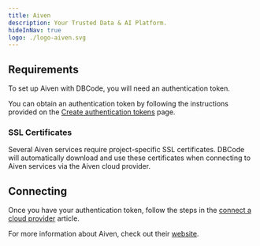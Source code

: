 ```yaml
---
title: Aiven
description: Your Trusted Data & AI Platform.
hideInNav: true 
logo: ./logo-aiven.svg
---
```


## Requirements

To set up Aiven with DBCode, you will need an authentication token.

You can obtain an authentication token by following the instructions provided on the <a href="https://aiven.io/docs/platform/howto/create_authentication_token" target="_blank">Create authentication tokens</a> page.

### SSL Certificates

Several Aiven services require project-specific SSL certificates. DBCode will automatically download and use these certificates when connecting to Aiven services via the Aiven cloud provider.

## Connecting

Once you have your authentication token, follow the steps in the [connect a cloud provider](/docs/cloud-providers/connect) article.

For more information about Aiven, check out their <a href="https://aiven.io" target="_blank">website</a>.
